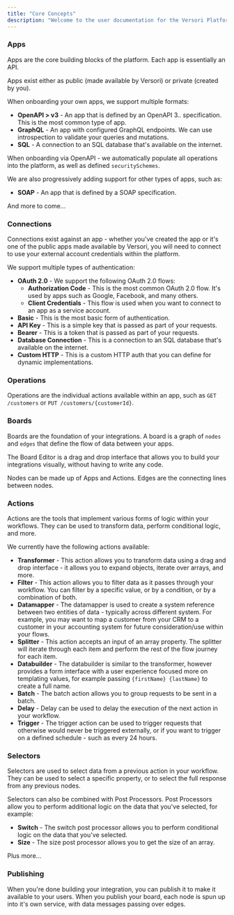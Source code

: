 ```yaml
---
title: "Core Concepts"
description: "Welcome to the user documentation for the Versori Platform"
---
```


### Apps

Apps are the core building blocks of the platform. Each app is essentially an API.

Apps exist either as public (made available by Versori) or private (created by you).

When onboarding your own apps, we support multiple formats:

- **OpenAPI > v3** - An app that is defined by an OpenAPI 3._._ specification. This is the most common type of app.
- **GraphQL** - An app with configured GraphQL endpoints. We can use introspection to validate your queries and mutations.
- **SQL** - A connection to an SQL database that's available on the internet.

When onboarding via OpenAPI - we automatically populate all operations into the platform, as well as defined `securitySchemes`.

We are also progressively adding support for other types of apps, such as:

- **SOAP** - An app that is defined by a SOAP specification.

And more to come...

### Connections

Connections exist against an app - whether you've created the app or it's one of the public apps made available by Versori, you will need to connect to use your external account credentials within the platform.

We support multiple types of authentication:

- **OAuth 2.0** - We support the following OAuth 2.0 flows:
  - **Authorization Code** - This is the most common OAuth 2.0 flow. It's used by apps such as Google, Facebook, and many others.
  - **Client Credentials** - This flow is used when you want to connect to an app as a service account.
- **Basic** - This is the most basic form of authentication.
- **API Key** - This is a simple key that is passed as part of your requests.
- **Bearer** - This is a token that is passed as part of your requests.
- **Database Connection** - This is a connection to an SQL database that's available on the internet.
- **Custom HTTP** - This is a custom HTTP auth that you can define for dynamic implementations.

### Operations

Operations are the individual actions available within an app, such as `GET /customers` or `PUT /customers/{customerId}`.

### Boards

Boards are the foundation of your integrations. A board is a graph of `nodes` and `edges` that define the flow of data between your apps.

The Board Editor is a drag and drop interface that allows you to build your integrations visually, without having to write any code.

Nodes can be made up of Apps and Actions. Edges are the connecting lines between nodes.

### Actions

Actions are the tools that implement various forms of logic within your workflows. They can be used to transform data, perform conditional logic, and more.

We currently have the following actions available:

- **Transformer** - This action allows you to transform data using a drag and drop interface - it allows you to expand objects, iterate over arrays, and more.
- **Filter** - This action allows you to filter data as it passes through your workflow. You can filter by a specific value, or by a condition, or by a combination of both.
- **Datamapper** - The datamapper is used to create a system reference between two entities of data - typically across different system. For example, you may want to map a customer from your CRM to a customer in your accounting system for future consideration/use within your flows.
- **Splitter** - This action accepts an input of an array property. The splitter will iterate through each item and perform the rest of the flow journey for each item.
- **Databuilder** - The databuilder is similar to the transformer, however provides a form interface with a user experience focused more on templating values, for example passing `{firstName} {lastName}` to create a full name.
- **Batch** - The batch action allows you to group requests to be sent in a batch.
- **Delay** - Delay can be used to delay the execution of the next action in your workflow.
- **Trigger** - The trigger action can be used to trigger requests that otherwise would never be triggered externally, or if you want to trigger on a defined schedule - such as every 24 hours.

### Selectors

Selectors are used to select data from a previous action in your workflow. They can be used to select a specific property, or to select the full response from any previous nodes.

Selectors can also be combined with Post Processors. Post Processors allow you to perform additional logic on the data that you've selected, for example:

- **Switch** - The switch post processor allows you to perform conditional logic on the data that you've selected.
- **Size** - The size post processor allows you to get the size of an array.

Plus more...

### Publishing

When you're done building your integration, you can publish it to make it available to your users. When you publish your board, each node is spun up into it's own service, with data messages passing over edges.
